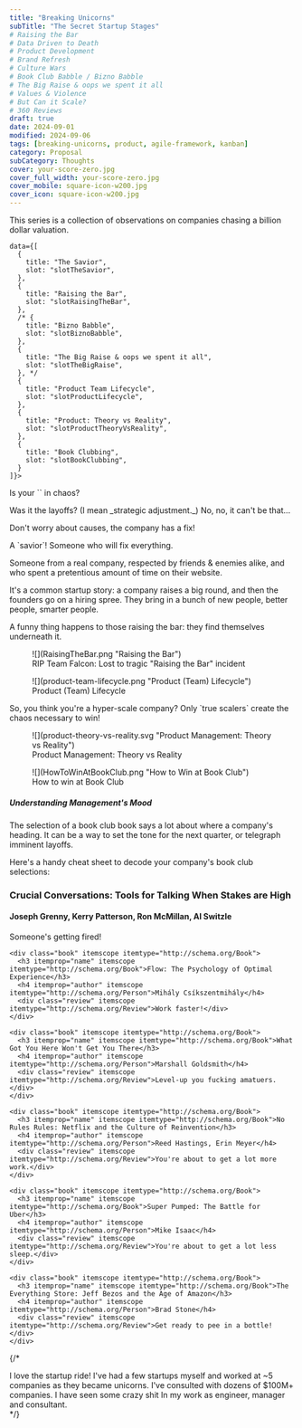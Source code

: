 ```yaml
---
title: "Breaking Unicorns"
subTitle: "The Secret Startup Stages"
# Raising the Bar
# Data Driven to Death
# Product Development
# Brand Refresh
# Culture Wars
# Book Club Babble / Bizno Babble
# The Big Raise & oops we spent it all
# Values & Violence
# But Can it Scale?
# 360 Reviews
draft: true
date: 2024-09-01
modified: 2024-09-06
tags: [breaking-unicorns, product, agile-framework, kanban]
category: Proposal
subCategory: Thoughts
cover: your-score-zero.jpg
cover_full_width: your-score-zero.jpg
cover_mobile: square-icon-w200.jpg
cover_icon: square-icon-w200.jpg
---
```


<p class="breakout">This series is a collection of observations on companies chasing a billion dollar valuation.</p>

<div className="w-[1000px]">
  <Timeline client:idle
    headline='Secret Startup Stages'
  
    data={[
      {
        title: "The Savior",
        slot: "slotTheSavior",
      },
      {
        title: "Raising the Bar",
        slot: "slotRaisingTheBar",
      },
      /* {
        title: "Bizno Babble",
        slot: "slotBiznoBabble",
      },
      {
        title: "The Big Raise & oops we spent it all",
        slot: "slotTheBigRaise",
      }, */
      {
        title: "Product Team Lifecycle",
        slot: "slotProductLifecycle",
      },
      {
        title: "Product: Theory vs Reality",
        slot: "slotProductTheoryVsReality",
      },
      {
        title: "Book Clubbing",
        slot: "slotBookClubbing",
      }
    ]}>

<section slot="slotTheSavior">
  <p>Is your `<Insert Dept. Name>` in chaos?</p>

  <p>Was it the layoffs? (I mean _strategic adjustment._) No, no, it can't be that...</p>

  <p>Don't worry about causes, the company has a fix!</p>
  <p>A `savior`! Someone who will fix everything.</p>
  <p>Someone from a real company, respected by friends & enemies alike, and who spent a pretentious amount of time on their website.</p>
  
</section>

<section slot="slotRaisingTheBar">
  <p>It's a common startup story: a company raises a big round, and then the founders go on a hiring spree. They bring in a bunch of new people, better people, smarter people.</p>
  <p>A funny thing happens to those raising the bar: they find themselves underneath it.</p>

<figure>
![](RaisingTheBar.png "Raising the Bar")
  <figcaption>RIP Team Falcon: Lost to tragic "Raising the Bar" incident</figcaption>
</figure>
</section>

<figure slot="slotProductLifecycle">
![](product-team-lifecycle.png "Product (Team) Lifecycle")
<figcaption>Product (Team) Lifecycle</figcaption>
</figure>

<section slot="slotProductTheoryVsReality">
  <p>So, you think you're a hyper-scale company? Only `true scalers` create the chaos necessary to win!</p>
  <figure>
![](product-theory-vs-reality.svg "Product Management: Theory vs Reality")
    <figcaption>Product Management: Theory vs Reality</figcaption>
  </figure>
</section>

<div slot="slotBookClubbing">

<figure>
![](HowToWinAtBookClub.png "How to Win at Book Club")
  <figcaption>How to win at Book Club</figcaption>
</figure>

  <h5>Understanding Management's Mood</h5>

  The selection of a book club book says a lot about where a company's heading. It can be a way to set the tone for the next quarter, or telegraph imminent layoffs.

  Here's a handy cheat sheet to decode your company's book club selections:

  <section class="books-list">
    <div class="book" itemscope itemtype="http://schema.org/Book">
      <h3 itemprop="name" itemscope itemtype="http://schema.org/Book">Crucial Conversations: Tools for Talking When Stakes are High</h3>
      <h4 itemprop="author" itemscope itemtype="http://schema.org/Person">Joseph Grenny, Kerry Patterson, Ron McMillan, Al Switzle</h4>
      <div class="review" itemscope itemtype="http://schema.org/Review">Someone's getting fired!</div>
    </div>

    <div class="book" itemscope itemtype="http://schema.org/Book">
      <h3 itemprop="name" itemscope itemtype="http://schema.org/Book">Flow: The Psychology of Optimal Experience</h3>
      <h4 itemprop="author" itemscope itemtype="http://schema.org/Person">Mihály Csíkszentmihály</h4>
      <div class="review" itemscope itemtype="http://schema.org/Review">Work faster!</div>
    </div>

    <div class="book" itemscope itemtype="http://schema.org/Book">
      <h3 itemprop="name" itemscope itemtype="http://schema.org/Book">What Got You Here Won't Get You There</h3>
      <h4 itemprop="author" itemscope itemtype="http://schema.org/Person">Marshall Goldsmith</h4>
      <div class="review" itemscope itemtype="http://schema.org/Review">Level-up you fucking amatuers.</div>
    </div>

    <div class="book" itemscope itemtype="http://schema.org/Book">
      <h3 itemprop="name" itemscope itemtype="http://schema.org/Book">No Rules Rules: Netflix and the Culture of Reinvention</h3>
      <h4 itemprop="author" itemscope itemtype="http://schema.org/Person">Reed Hastings, Erin Meyer</h4>
      <div class="review" itemscope itemtype="http://schema.org/Review">You're about to get a lot more work.</div>
    </div>

    <div class="book" itemscope itemtype="http://schema.org/Book">
      <h3 itemprop="name" itemscope itemtype="http://schema.org/Book">Super Pumped: The Battle for Uber</h3>
      <h4 itemprop="author" itemscope itemtype="http://schema.org/Person">Mike Isaac</h4>
      <div class="review" itemscope itemtype="http://schema.org/Review">You're about to get a lot less sleep.</div>
    </div>

    <div class="book" itemscope itemtype="http://schema.org/Book">
      <h3 itemprop="name" itemscope itemtype="http://schema.org/Book">The Everything Store: Jeff Bezos and the Age of Amazon</h3>
      <h4 itemprop="author" itemscope itemtype="http://schema.org/Person">Brad Stone</h4>
      <div class="review" itemscope itemtype="http://schema.org/Review">Get ready to pee in a bottle!</div>
    </div>
  </section>
</div>

  </Timeline>


</div>


{/* <aside class="disclaimer">I love the startup ride! I've had a few startups myself and worked at ~5 companies as they became unicorns. I've consulted with dozens of $100M+ companies.   I have seen some crazy shit In my work as engineer, manager and consultant.</aside> */}
